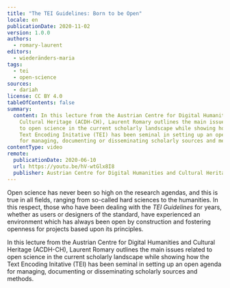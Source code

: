 ```yaml
---
title: "The TEI Guidelines: Born to be Open"
locale: en
publicationDate: 2020-11-02
version: 1.0.0
authors:
  - romary-laurent
editors:
  - wiederänders-maria
tags:
  - tei
  - open-science
sources:
  - dariah
license: CC BY 4.0
tableOfContents: false
summary:
  content: In this lecture from the Austrian Centre for Digital Humanities and
    Cultural Heritage (ACDH-CH), Laurent Romary outlines the main issues related
    to open science in the current scholarly landscape while showing how the
    Text Encoding Initative (TEI) has been seminal in setting up an open agenda
    for managing, documenting or disseminating scholarly sources and methods.
contentType: video
remote:
  publicationDate: 2020-06-10
  url: https://youtu.be/hV-wtGlx8I8
  publisher: Austrian Centre for Digital Humanities and Cultural Heritage (ACDH-CH)
---
```

Open science has never been so high on the research agendas, and this is true in all fields, ranging from so-called hard sciences to the humanities. In this respect, those who have been dealing with the *TEI Guidelines* for years, whether as users or designers of the standard, have experienced an environment which has always been open by construction and fostering openness for projects based upon its principles.

In this lecture from the Austrian Centre for Digital Humanities and Cultural Heritage (ACDH-CH), Laurent Romary outlines the main issues related to open science in the current scholarly landscape while showing how the Text Encoding Initative (TEI) has been seminal in setting up an open agenda for managing, documenting or disseminating scholarly sources and methods.

<VideoCard title="Click to view" subtitle="ACDH-CH Lecture 6.1 – Laurent Romary – The TEI Guidelines: Born to Be Open" id="hV-wtGlx8I8" image="images/acdh-ch-laurent-tei.png" provider="youtube" />
